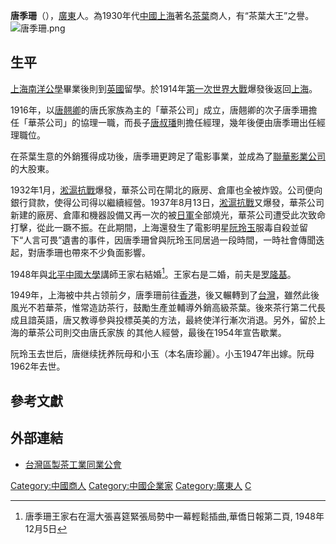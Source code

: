 {{Infobox Officeholder
|姓名=唐季珊
|圖像=File:唐季珊.jpg
|圖像大小=200px
|圖像說明=  
|字    = 
|號    = 
|別名    = 
|出生日期 = 1896年？月？日
|出生地點 = 
|逝世日期 = {{Death year and age|1967|1896}}
|逝世地點 = 
|死因    = 
|墓地    = 
|籍貫    = 
|政黨    = 
|parents  = 
|配偶   =
|伴侶    = 
|relatives  =  
|children  =  
|著作    = 
|past    = 
}}

'''唐季珊'''（{{bd|1896年||1967年||catIdx=}}），[[廣東省_(清)|廣東]]人。為1930年代[[中華民國大陸時期|中國]][[上海市_(中華民國)|上海]]著名[[茶葉|茶葉]]商人，有“茶葉大王”之譽。
[[File:唐季珊.png|thumb]]
== 生平 ==
[[上海南洋公學|上海南洋公學]]畢業後則到[[英國|英國]]留學。於1914年[[第一次世界大戰|第一次世界大戰]]爆發後返回[[上海|上海]]。

1916年，以[[唐翹卿|唐翹卿]]的唐氏家族為主的「華茶公司」成立，唐翹卿的次子唐季珊擔任「華茶公司」的協理一職，而長子[[唐叔璠|唐叔璠]]則擔任經理，幾年後便由唐季珊出任經理職位。

在茶葉生意的外銷獲得成功後，唐季珊更跨足了電影事業，並成為了[[聯華影業公司|聯華影業公司]]的大股東。

1932年1月，[[淞滬抗戰|淞滬抗戰]]爆發，華茶公司在閘北的廠房、倉庫也全被炸毀。公司便向銀行貸款，使得公司得以繼續經營。1937年8月13日，[[淞滬抗戰|淞滬抗戰]]又爆發，華茶公司新建的廠房、倉庫和機器設備又再一次的被[[日軍|日軍]]全部燒光，華茶公司遭受此次致命打擊，從此一蹶不振。在此期間，上海還發生了電影明星[[阮玲玉|阮玲玉]]服毒自殺並留下“人言可畏”遺書的事件，因唐季珊曾與阮玲玉同居過一段時間，一時社會傳聞迭起，對唐季珊也帶來不少負面影響。

1948年與[[北平|北平]][[中國大學|中國大學]]講師王家右結婚<ref>唐季珊王家右在滬大張喜筵緊張局勢中一幕輕鬆插曲,華僑日報第二頁, 1948年12月5日</ref>。王家右是二婚，前夫是[[罗隆基|罗隆基]]。

1949年，上海被中共占领前夕，唐季珊前往[[香港|香港]]，後又輾轉到了[[台灣|台灣]]，雖然此後風光不若華茶，惟常造訪茶行，鼓勵生產並輔導外銷高級茶葉。後來茶行第二代長成且諳英語，唐又教導參與投標英美的方法，最終使洋行漸次消退。另外，留於上海的華茶公司則交由唐氏家族
的其他人經營，最後在1954年宣告歇業。

阮玲玉去世后，唐继续抚养阮母和小玉（本名唐珍麗）。小玉1947年出嫁。阮母1962年去世。

== 參考文獻 ==
{{Reflist}}

== 外部連結 ==
* [https://web.archive.org/web/20160304230558/http://www.taiwantea.org.tw/Manage/DOC/9904%20%E8%8C%B6%E8%A8%8A.pdf  台灣區製茶工業同業公會]

{{DEFAULTSORT:Tang唐季珊}}
[[Category:中國商人|Category:中國商人]]
[[Category:中國企業家|Category:中國企業家]]
[[Category:廣東人|Category:廣東人]]
[[Category:唐姓|C]]